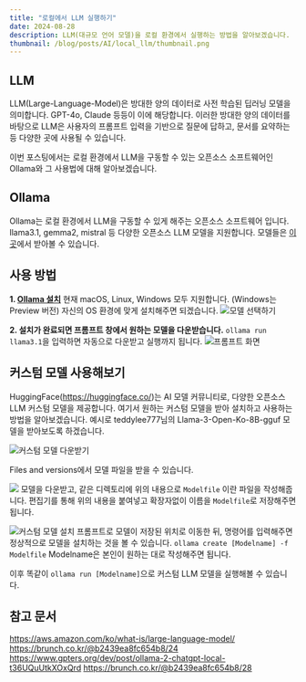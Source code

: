 ```yaml
---
title: "로컬에서 LLM 실행하기"
date: 2024-08-28
description: LLM(대규모 언어 모델)을 로컬 환경에서 실행하는 방법을 알아보겠습니다.
thumbnail: /blog/posts/AI/local_llm/thumbnail.png
---
```


## LLM
LLM(Large-Language-Model)은 방대한 양의 데이터로 사전 학습된 딥러닝 모델을 의미합니다. GPT-4o, Claude 등등이 이에 해당합니다.
이러한 방대한 양의 데이터를 바탕으로 LLM은 사용자의 프롬프트 입력을 기반으로 질문에 답하고, 문서를 요약하는 등 다양한 곳에 사용될 수 있습니다.

이번 포스팅에서는 로컬 환경에서 LLM을 구동할 수 있는 오픈소스 소프트웨어인 Ollama와 그 사용법에 대해 알아보겠습니다.

## Ollama
Ollama는 로컬 환경에서 LLM을 구동할 수 있게 해주는 오픈소스 소프트웨어 입니다. llama3.1, gemma2, mistral 등 다양한 오픈소스 LLM 모델을 지원합니다.
모델들은 [이곳](https://ollama.com/library)에서 받아볼 수 있습니다.

## 사용 방법
**1. [Ollama 설치](https://ollama.com/download)**
현재 macOS, Linux, Windows 모두 지원합니다. (Windows는 Preview 버전) 자신의 OS 환경에 맞게 설치해주면 되겠습니다.
![모델 선택하기](/blog/posts/AI/local_llm/imgs/1.png)

**2. 설치가 완료되면 프롬프트 창에서 원하는 모델을 다운받습니다.**
`ollama run llama3.1`을 입력하면 자동으로 다운받고 실행까지 됩니다.
![프롬프트 화면](/blog/posts/AI/local_llm/imgs/2.png)



## 커스텀 모델 사용해보기
HuggingFace(https://huggingface.co/)는 AI 모델 커뮤니티로, 다양한 오픈소스 LLM 커스텀 모델을 제공합니다. 여기서 원하는 커스텀 모델을 받아 설치하고 사용하는 방법을 알아보겠습니다.
예시로 teddylee777님의 Llama-3-Open-Ko-8B-gguf 모델을 받아보도록 하겠습니다.

![커스텀 모델 다운받기](/blog/posts/AI/local_llm/imgs/3.png)

Files and versions에서 모델 파일을 받을 수 있습니다. 

![](/blog/posts/AI/local_llm/imgs/4.png)
모델을 다운받고, 같은 디렉토리에 위의 내용으로 `Modelfile` 이란 파일을 작성해줍니다. 편집기를 통해 위의 내용을 붙여넣고 확장자없이 이름을 `Modelfile`로 저장해주면 됩니다.


![커스텀 모델 설치](/blog/posts/AI/local_llm/imgs/5.png)
프롬프트로 모델이 저장된 위치로 이동한 뒤, 명령어를 입력해주면 정상적으로 모델을 설치하는 것을 볼 수 있습니다.
`ollama create [Modelname] -f Modelfile`
Modelname은 본인이 원하는 대로 작성해주면 됩니다.

이후 똑같이 `ollama run [Modelname]`으로 커스텀 LLM 모델을 실행해볼 수 있습니다.

## 참고 문서
https://aws.amazon.com/ko/what-is/large-language-model/
https://brunch.co.kr/@b2439ea8fc654b8/24
https://www.gpters.org/dev/post/ollama-2-chatgpt-local-t36UQuUtkXOxQrd
https://brunch.co.kr/@b2439ea8fc654b8/28